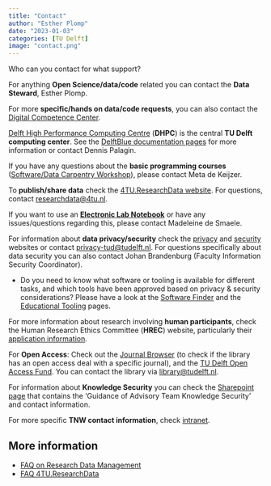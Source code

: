 ```yaml
---
title: "Contact"
author: "Esther Plomp"
date: "2023-01-03"
categories: [TU Delft]
image: "contact.png"
---
```


Who can you contact for what support?

For anything **Open Science/data/code** related you can contact the **Data Steward**, Esther Plomp.

For more **specific/hands on data/code requests**, you can also contact the [Digital Competence Center](https://www.tudelft.nl/library/library-voor-onderzoekers/library-voor-onderzoekers/onderzoek-starten/dcc).

[Delft High Performance Computing Centre](https://www.tudelft.nl/dhpc) (**DHPC**) is the central **TU Delft computing center**. See the [DelftBlue documentation pages](https://doc.dhpc.tudelft.nl/delftblue/) for more information or contact Dennis Palagin.

If you have any questions about the **basic programming courses** ([Software/Data Carpentry Workshop](https://www.tudelft.nl/en/library/research-data-management/r/training-events/training-for-researchers/software-carpentry-workshop)), please contact Meta de Keijzer.\

To **publish/share data** check the [4TU.ResearchData website](https://data.4tu.nl/info/en/use/publish-cite/upload-your-data-in-our-data-repository). For questions, contact [researchdata\@4tu.nl](mailto:researchdata@4tu.nl).

If you want to use an [**Electronic Lab Notebook**](https://www.tudelft.nl/en/library/research-data-management/r/manage/electronic-lab-notebook) or have any issues/questions regarding this, please contact Madeleine de Smaele.

For information about **data privacy/security** check the [privacy](https://www.tudelft.nl/en/privacy-security/privacy) and [security](https://www.tudelft.nl/en/privacy-security/data-security) websites or contact [privacy-tud\@tudelft.nl](mailto:privacy-tud@tudelft.nl). For questions specifically about data security you can also contact Johan Brandenburg (Faculty Information Security Coordinator).

-   Do you need to know what software or tooling is available for different tasks, and which tools have been approved based on privacy & security considerations? Please have a look at the [Software Finder](https://softwarefinder.rs.tudelft.nl/) and the [Educational Tooling](https://teaching-support.tudelft.nl/educational-tooling/) pages.

For more information about research involving **human participants**, check the Human Research Ethics Committee (**HREC**) website, particularly their [application information](https://www.tudelft.nl/over-tu-delft/strategie/integriteitsbeleid/human-research-ethics/hrec-approval-1-application).

For **Open Access**: Check out the [Journal Browser](https://www.tudelft.nl/en/library/library-for-researchers/library-for-researchers/publishing-outreach/journal-browser) (to check if the library has an open access deal with a specific journal), and the [TU Delft Open Access Fund](mailto:TU%20Delft%20Open%20Access%20Fund). You can contact the library via [library\@tudelft.nl](mailto:library@tudelft.nl).

For information about **Knowledge Security** you can check the [Sharepoint page](https://sharepoint.tudelft.nl/misc/KnowledgeSecurity/SitePages/Organisatie%20en%20Programma.aspx) that contains the 'Guidance of Advisory Team Knowledge Security' and contact information.

For more specific **TNW contact information**, check [intranet](https://intranet.tudelft.nl/-/technische-natuurwetenschappen-tnw).

## More information

-   [FAQ on Research Data Management](https://www.tudelft.nl/en/library/research-data-management/r/buttons/faqs)
-   [FAQ 4TU.ResearchData](https://data.4tu.nl/info/en/about-4turesearchdata/frequently-asked-questions)
